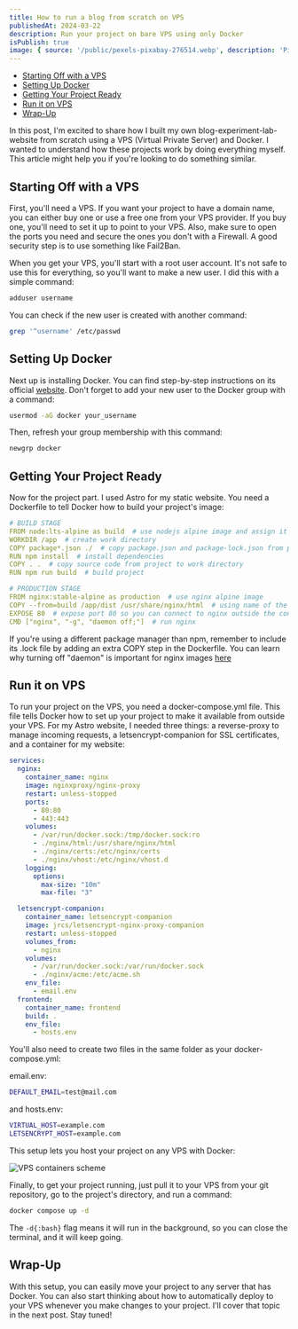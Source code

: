 ```yaml
---
title: How to run a blog from scratch on VPS
publishedAt: 2024-03-22
description: Run your project on bare VPS using only Docker
isPublish: true
image: { source: '/public/pexels-pixabay-276514.webp', description: 'Picture by Pixabay', link: 'https://pexels.com/@pixabay/' }
---
```


- [Starting Off with a VPS](#starting-off-with-a-vps)
- [Setting Up Docker](#setting-up-docker)
- [Getting Your Project Ready](#getting-your-project-ready)
- [Run it on VPS](#run-it-on-vps)
- [Wrap-Up](#wrap-up)

In this post, I'm excited to share how I built my own blog-experiment-lab-website from scratch using a VPS (Virtual Private Server) and Docker. I wanted to understand how these projects work by doing everything myself. This article might help you if you're looking to do something similar.

## Starting Off with a VPS

First, you'll need a VPS. If you want your project to have a domain name, you can either buy one or use a free one from your VPS provider. If you buy one, you'll need to set it up to point to your VPS. Also, make sure to open the ports you need and secure the ones you don't with a Firewall. A good security step is to use something like Fail2Ban.

When you get your VPS, you'll start with a root user account. It's not safe to use this for everything, so you'll want to make a new user. I did this with a simple command:
```bash
adduser username
```

You can check if the new user is created with another command:
```bash
grep '^username' /etc/passwd
```

## Setting Up Docker

Next up is installing Docker. You can find step-by-step instructions on its official [website](https://docs.docker.com/engine/install/ubuntu/). Don't forget to add your new user to the Docker group with a command:
```bash
usermod -aG docker your_username
```
Then, refresh your group membership with this command:
```bash
newgrp docker
```

## Getting Your Project Ready

Now for the project part. I used Astro for my static website. You need a Dockerfile to tell Docker how to build your project's image:
```yml
# BUILD STAGE
FROM node:lts-alpine as build  # use nodejs alpine image and assign it name "build" to use it in production stage
WORKDIR /app  # create work directory
COPY package*.json ./  # copy package.json and package-lock.json from project to work directory
RUN npm install  # install dependencies
COPY . .  # copy source code from project to work directory
RUN npm run build  # build project

# PRODUCTION STAGE
FROM nginx:stable-alpine as production  # use nginx alpine image
COPY --from=build /app/dist /usr/share/nginx/html  # using name of the image from previous stage copy bundle to nginx serving directory
EXPOSE 80  # expose port 80 so you can connect to nginx outside the container
CMD ["nginx", "-g", "daemon off;"]  # run nginx
```

If you're using a different package manager than npm, remember to include its .lock file by adding an extra COPY step in the Dockerfile. You can learn why turning off "daemon" is important for nginx images [here](https://github.com/blockloop/docker-alpine-nginx/blob/master/README.md#:~:text=Make%20sure%20you%20start%20nginx%20without%20daemon%20mode%2C%20by%20including%20daemon%20off%3B%20in%20your%20nginx%20configuration%2C%20otherwise%20the%20container%20will%20constantly%20exit%20right%20after%20nginx%20starts.)

## Run it on VPS

To run your project on the VPS, you need a docker-compose.yml file. This file tells Docker how to set up your project to make it available from outside your VPS. For my Astro website, I needed three things: a reverse-proxy to manage incoming requests, a letsencrypt-companion for SSL certificates, and a container for my website:
```yml
services:
  nginx:
    container_name: nginx
    image: nginxproxy/nginx-proxy
    restart: unless-stopped
    ports:
      - 80:80
      - 443:443
    volumes:
      - /var/run/docker.sock:/tmp/docker.sock:ro
      - ./nginx/html:/usr/share/nginx/html
      - ./nginx/certs:/etc/nginx/certs
      - ./nginx/vhost:/etc/nginx/vhost.d
    logging:
      options:
        max-size: "10m"
        max-file: "3"

  letsencrypt-companion:
    container_name: letsencrypt-companion
    image: jrcs/letsencrypt-nginx-proxy-companion
    restart: unless-stopped
    volumes_from:
      - nginx
    volumes:
      - /var/run/docker.sock:/var/run/docker.sock
      - ./nginx/acme:/etc/acme.sh
    env_file:
      - email.env
  frontend:
    container_name: frontend
    build: .
    env_file:
      - hosts.env
```
You'll also need to create two files in the same folder as your docker-compose.yml:

email.env:
```bash
DEFAULT_EMAIL=test@mail.com
```
and hosts.env:
```bash
VIRTUAL_HOST=example.com
LETSENCRYPT_HOST=example.com
```
This setup lets you host your project on any VPS with Docker:

![VPS containers scheme](../assets/vps-containers-scheme.webp)

Finally, to get your project running, just pull it to your VPS from your git repository, go to the project's directory, and run a command:
```bash
docker compose up -d
```
The ```-d{:bash}``` flag means it will run in the background, so you can close the terminal, and it will keep going.

## Wrap-Up
With this setup, you can easily move your project to any server that has Docker. You can also start thinking about how to automatically deploy to your VPS whenever you make changes to your project. I'll cover that topic in the next post. Stay tuned!
